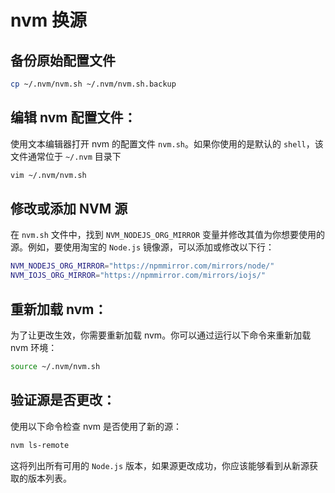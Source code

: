 # nvm 换源

## 备份原始配置文件

```bash
cp ~/.nvm/nvm.sh ~/.nvm/nvm.sh.backup
```

## 编辑 nvm 配置文件：

使用文本编辑器打开 nvm 的配置文件 `nvm.sh`。如果你使用的是默认的 `shell`，该文件通常位于 `~/.nvm` 目录下

```bash
vim ~/.nvm/nvm.sh
```

## 修改或添加 NVM 源

在 `nvm.sh` 文件中，找到 `NVM_NODEJS_ORG_MIRROR` 变量并修改其值为你想要使用的源。例如，要使用淘宝的 `Node.js` 镜像源，可以添加或修改以下行：

```bash
NVM_NODEJS_ORG_MIRROR="https://npmmirror.com/mirrors/node/"
NVM_IOJS_ORG_MIRROR="https://npmmirror.com/mirrors/iojs/"
```

## 重新加载 nvm：

为了让更改生效，你需要重新加载 nvm。你可以通过运行以下命令来重新加载 nvm 环境：

```bash
source ~/.nvm/nvm.sh
```

## 验证源是否更改：

使用以下命令检查 nvm 是否使用了新的源：

```bash
nvm ls-remote
```

这将列出所有可用的 `Node.js` 版本，如果源更改成功，你应该能够看到从新源获取的版本列表。
